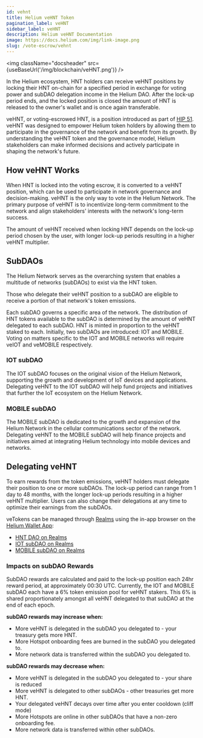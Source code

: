 ```yaml
---
id: vehnt
title: Helium veHNT Token
pagination_label: veHNT
sidebar_label: veHNT
description: Helium veHNT Documentation
image: https://docs.helium.com/img/link-image.png
slug: /vote-escrow/vehnt
---
```



<img className="docsheader" src={useBaseUrl('/img/blockchain/veHNT.png')} />

In the Helium ecosystem, HNT holders can receive veHNT positions by locking their HNT on-chain for a
specified period in exchange for voting power and subDAO delegation income in the Helium DAO. After
the lock-up period ends, and the locked position is closed the amount of HNT is released to the
owner's wallet and is once again transferable.

veHNT, or voting-escrowed HNT, is a position introduced as part of
[HIP 51](https://github.com/helium/HIP/blob/main/0051-helium-dao.md). veHNT was designed to empower
Helium token holders by allowing them to participate in the governance of the network and benefit
from its growth. By understanding the veHNT token and the governance model, Helium stakeholders can
make informed decisions and actively participate in shaping the network's future.

## How veHNT Works

When HNT is locked into the voting escrow, it is converted to a veHNT position, which can be used to
participate in network governance and decision-making. veHNT is the only way to vote in the Helium
Network. The primary purpose of veHNT is to incentivize long-term commitment to the network and
align stakeholders' interests with the network's long-term success.

The amount of veHNT received when locking HNT depends on the lock-up period chosen by the user, with
longer lock-up periods resulting in a higher veHNT multiplier.

## SubDAOs

The Helium Network serves as the overarching system that enables a multitude of networks (subDAOs)
to exist via the HNT token.

Those who delegate their veHNT position to a subDAO are eligible to receive a portion of that
network's token emissions.

Each subDAO governs a specific area of the network. The distribution of HNT tokens available to the
subDAO is determined by the amount of veHNT delegated to each subDAO. HNT is minted in proportion to
the veHNT staked to each. Initially, two subDAOs are introduced: IOT and MOBILE. Voting on matters
specific to the IOT and MOBILE networks will require veIOT and veMOBILE respectively.

### IOT subDAO

The IOT subDAO focuses on the original vision of the Helium Network, supporting the growth and
development of IoT devices and applications. Delegating veHNT to the IOT subDAO will help fund
projects and initiatives that further the IoT ecosystem on the Helium Network.

### MOBILE subDAO

The MOBILE subDAO is dedicated to the growth and expansion of the Helium Network in the cellular
communications sector of the network. Delegating veHNT to the MOBILE subDAO will help finance
projects and initiatives aimed at integrating Helium technology into mobile devices and networks.

## Delegating veHNT

To earn rewards from the token emissions, veHNT holders must delegate their position to one or more
subDAOs. The lock-up period can range from 1 day to 48 months, with the longer lock-up periods
resulting in a higher veHNT multiplier. Users can also change their delegations at any time to
optimize their earnings from the subDAOs.

veTokens can be managed through [Realms](/vote-escrow/realms) using the in-app browser on the
[Helium Wallet App](/wallets/helium-wallet-app):

- [HNT DAO on Realms](https://app.realms.today/dao/HNT)
- [IOT subDAO on Realms](https://app.realms.today/dao/IOT)
- [MOBILE subDAO on Realms](https://app.realms.today/dao/MOBILE)

### Impacts on subDAO Rewards

SubDAO rewards are calculated and paid to the lock-up position each 24hr reward period, at
approximately 00:30 UTC. Currently, the IOT and MOBILE subDAO each have a 6% token emission pool for
veHNT stakers. This 6% is shared proportionately amongst all veHNT delegated to that subDAO at the
end of each epoch.

**subDAO rewards may increase when:**

- More veHNT is delegated in the subDAO you delegated to - your treasury gets more HNT.
- More Hotspot onboarding fees are burned in the subDAO you delegated to.
- More network data is transferred within the subDAO you delegated to.

**subDAO rewards may decrease when:**

- More veHNT is delegated in the subDAO you delegated to - your share is reduced
- More veHNT is delegated to other subDAOs - other treasuries get more HNT.
- Your delegated veHNT decays over time after you enter cooldown (cliff mode)
- More Hotspots are online in other subDAOs that have a non-zero onboarding fee.
- More network data is transferred within other subDAOs.
